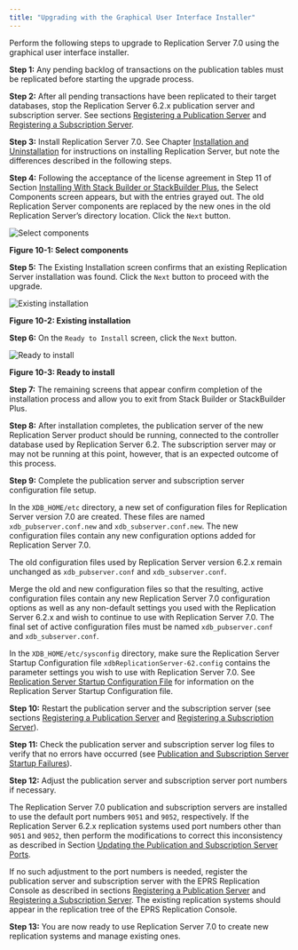 ```yaml
---
title: "Upgrading with the Graphical User Interface Installer"
---
```


<div id="upgrading_with_gui_installer" class="registered_link"></div>

Perform the following steps to upgrade to Replication Server 7.0 using the graphical user interface installer.

**Step 1:** Any pending backlog of transactions on the publication tables must be replicated before starting the upgrade process.

**Step 2:** After all pending transactions have been replicated to their target databases, stop the Replication Server 6.2.x publication server and subscription server. See sections [Registering a Publication Server](../../05_smr_operation/02_creating_publication/01_registering_publication_server/#registering_publication_server) and [Registering a Subscription Server](../../05_smr_operation/03_creating_subscription/01_registering_subscription_server/#registering_subscription_server).

**Step 3:** Install Replication Server 7.0. See Chapter [Installation and Uninstallation](../../05_smr_operation/03_creating_subscription/01_registering_subscription_server/#registering_subscription_server) for instructions on installing Replication Server, but note the differences described in the following steps.

**Step 4:** Following the acceptance of the license agreement in Step 11 of Section [Installing With Stack Builder or StackBuilder Plus](../../03_installation/01_installing_with_stackbuilder/#installing_with_stackbuilder), the Select Components screen appears, but with the entries grayed out. The old Replication Server components are replaced by the new ones in the old Replication Server’s directory location. Click the `Next` button.

![Select components](../../images/image292.png)

**Figure 10-1: Select components**

**Step 5:** The Existing Installation screen confirms that an existing Replication Server installation was found. Click the `Next` button to proceed with the upgrade.

![Existing installation](../../images/image293.png)

**Figure 10-2: Existing installation**

**Step 6:** On the `Ready to Install` screen, click the `Next` button.

![Ready to install](../../images/image294.png)

**Figure 10-3: Ready to install**

**Step 7:** The remaining screens that appear confirm completion of the installation process and allow you to exit from Stack Builder or StackBuilder Plus.

**Step 8:** After installation completes, the publication server of the new Replication Server product should be running, connected to the controller database used by Replication Server 6.2. The subscription server may or may not be running at this point, however, that is an expected outcome of this process.

**Step 9:** Complete the publication server and subscription server configuration file setup.

In the `XDB_HOME/etc` directory, a new set of configuration files for Replication Server version 7.0 are created. These files are named `xdb_pubserver.conf.new` and `xdb_subserver.conf.new`. The new configuration files contain any new configuration options added for Replication Server 7.0.

The old configuration files used by Replication Server version 6.2.x remain unchanged as `xdb_pubserver.conf` and `xdb_subserver.conf`.

Merge the old and new configuration files so that the resulting, active configuration files contain any new Replication Server 7.0 configuration options as well as any non-default settings you used with the Replication Server 6.2.x and wish to continue to use with Replication Server 7.0. The final set of active configuration files must be named `xdb_pubserver.conf` and `xdb_subserver.conf`.

In the `XDB_HOME/etc/sysconfig` directory, make sure the Replication Server Startup Configuration file `xdbReplicationServer-62.config` contains the parameter settings you wish to use with Replication Server 7.0. See [Replication Server Startup Configuration File](../../02_overview/03_replication_server_components_and_architecture/01_physical_components/#xdb_startup_conf_file) for information on the Replication Server Startup Configuration file.

**Step 10:** Restart the publication server and the subscription server (see sections [Registering a Publication Server](../../05_smr_operation/02_creating_publication/01_registering_publication_server/#registering_publication_server) and [Registering a Subscription Server](../../05_smr_operation/03_creating_subscription/01_registering_subscription_server/#registering_subscription_server)).

**Step 11:** Check the publication server and subscription server log files to verify that no errors have occurred (see [Publication and Subscription Server Startup Failures](../03_resolving_problems/02_where_to_look_for_errors/#pub_and_sub_startup_failures)).

**Step 12:** Adjust the publication server and subscription server port numbers if necessary.

The Replication Server 7.0 publication and subscription servers are installed to use the default port numbers `9051` and `9052`, respectively. If the Replication Server 6.2.x replication systems used port numbers other than `9051` and `9052`, then perform the modifications to correct this inconsistency as described in Section [Updating the Publication and Subscription Server Ports](04_updating_sub_and_pub_ports/#updating_sub_and_pub_ports).

If no such adjustment to the port numbers is needed, register the publication server and subscription server with the EPRS Replication Console as described in sections [Registering a Publication Server](../../05_smr_operation/02_creating_publication/01_registering_publication_server/#registering_publication_server) and [Registering a Subscription Server](../../05_smr_operation/03_creating_subscription/01_registering_subscription_server/#registering_subscription_server). The existing replication systems should appear in the replication tree of the EPRS Replication Console.

**Step 13:** You are now ready to use Replication Server 7.0 to create new replication systems and manage existing ones.
